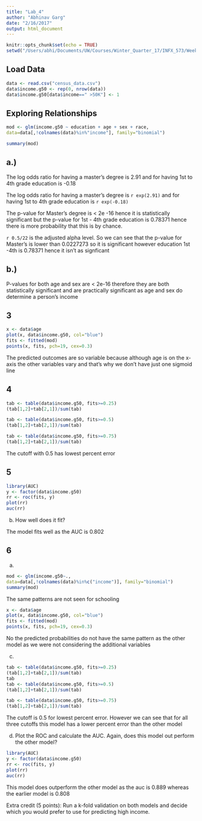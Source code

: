 ```yaml
---
title: "Lab_4"
author: "Abhinav Garg"
date: "2/16/2017"
output: html_document
---
```


```r
knitr::opts_chunk$set(echo = TRUE)
setwd("/Users/abhi/Documents/UW/Courses/Winter_Quarter_17/INFX_573/Week_6")
```

## Load Data
```r
data <- read.csv("census_data.csv")
data$income.g50 <- rep(0, nrow(data))
data$income.g50[data$income==" >50K"] <- 1
```

## Exploring Relationships

```r
mod <- glm(income.g50 ~ education + age + sex + race,
data=data[,!colnames(data)%in%"income"], family="binomial")
```

```r
summary(mod)
```
## a.) 
The log odds ratio for having a master's degree is 2.91 
and for having 1st to 4th grade education is -0.18

The log odds ratio for having a master's degree is `r exp(2.91)` 
and for having 1st to 4th grade education is `r exp(-0.18)`

The p-value for Master's degree is < 2e -16 hence it is statistically significant but the p-value for 1st - 4th grade education is 0.78371 hence there is more probability that this is by chance. 

`r 0.5/22` is the adjusted alpha level. So we can see that the p-value for Master's is lower than 0.0227273 so it is significant however education 1st -4th is 0.78371 hence it isn't as signficant 

## b.)
P-values for both age and sex are < 2e-16 therefore they are both statistically significant and are practically significant as age and sex do determine a person's income 



## 3
```r

x <- data$age
plot(x, data$income.g50, col="blue")
fits <- fitted(mod)
points(x, fits, pch=19, cex=0.3)
```

The predicted outcomes are so variable because although age is on the x-axis the other variables vary and that's why we don't have just one sigmoid line 



## 4
```r

tab <- table(data$income.g50, fits>=0.25)
(tab[1,2]+tab[2,1])/sum(tab)

tab <- table(data$income.g50, fits>=0.5)
(tab[1,2]+tab[2,1])/sum(tab)

tab <- table(data$income.g50, fits>=0.75)
(tab[1,2]+tab[2,1])/sum(tab)

```

The cutoff with 0.5 has lowest percent error 



## 5
```r
library(AUC)
y <- factor(data$income.g50)
rr <- roc(fits, y)
plot(rr)
auc(rr)
```


b. How well does it fit?

The model fits well as the AUC is 0.802 


## 6

a.
```r
mod <- glm(income.g50~.,
data=data[,!colnames(data)%in%c("income")], family="binomial")
summary(mod)
```

The same patterns are not seen for schooling 


```r

x <- data$age
plot(x, data$income.g50, col="blue")
fits <- fitted(mod)
points(x, fits, pch=19, cex=0.3)
```

No the predicted probabilities do not have the same pattern as the other model as we were not considering the additional variables 



c.
```r

tab <- table(data$income.g50, fits>=0.25)
(tab[1,2]+tab[2,1])/sum(tab)
tab
tab <- table(data$income.g50, fits>=0.5)
(tab[1,2]+tab[2,1])/sum(tab)

tab <- table(data$income.g50, fits>=0.75)
(tab[1,2]+tab[2,1])/sum(tab)

```

The cutoff is 0.5 for lowest percent error. However we can see that for all three cutoffs this model has a lower percent error than the other model 



d. Plot the ROC and calculate the AUC. Again, does this model out perform the other model?
```r
library(AUC)
y <- factor(data$income.g50)
rr <- roc(fits, y)
plot(rr)
auc(rr)
```

This model does outperform the other model as the auc is 0.889 whereas the earlier model is 0.808 

Extra credit (5 points): Run a k-fold validation on both models and decide which you would prefer to use for predicting high income.
